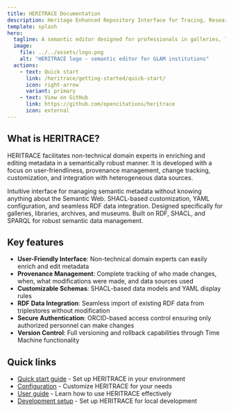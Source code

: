 ```yaml
---
title: HERITRACE Documentation
description: Heritage Enhanced Repository Interface for Tracing, Research, Archival Curation, and Engagement
template: splash
hero:
  tagline: A semantic editor designed for professionals in galleries, libraries, archives, and museums (GLAM)
  image:
    file: ../../assets/logo.png
    alt: "HERITRACE logo - semantic editor for GLAM institutions"
  actions:
    - text: Quick start
      link: /heritrace/getting-started/quick-start/
      icon: right-arrow
      variant: primary
    - text: View on GitHub
      link: https://github.com/opencitations/heritrace
      icon: external
---
```



## What is HERITRACE?

HERITRACE facilitates non-technical domain experts in enriching and editing metadata in a semantically robust manner. It is developed with a focus on user-friendliness, provenance management, change tracking, customization, and integration with heterogeneous data sources.

<CardGrid>
	<Card title="For End Users" icon="open-book">
		Intuitive interface for managing semantic metadata without knowing anything about the Semantic Web.
	</Card>
	<Card title="For Developers" icon="setting">
		SHACL-based customization, YAML configuration, and seamless RDF data integration.
	</Card>
	<Card title="GLAM Focused" icon="star">
		Designed specifically for galleries, libraries, archives, and museums.
	</Card>
	<Card title="Semantic Web" icon="puzzle">
		Built on RDF, SHACL, and SPARQL for robust semantic data management.
	</Card>
</CardGrid>

## Key features

- **User-Friendly Interface**: Non-technical domain experts can easily enrich and edit metadata
- **Provenance Management**: Complete tracking of who made changes, when, what modifications were made, and data sources used
- **Customizable Schemas**: SHACL-based data models and YAML display rules
- **RDF Data Integration**: Seamless import of existing RDF data from triplestores without modification
- **Secure Authentication**: ORCID-based access control ensuring only authorized personnel can make changes
- **Version Control**: Full versioning and rollback capabilities through Time Machine functionality

## Quick links

- [Quick start guide](/heritrace/getting-started/quick-start/) - Set up HERITRACE in your environment
- [Configuration](/heritrace/configuration/app-settings/) - Customize HERITRACE for your needs
- [User guide](/heritrace/user-guide/overview/) - Learn how to use HERITRACE effectively
- [Development setup](/heritrace/development/) - Set up HERITRACE for local development